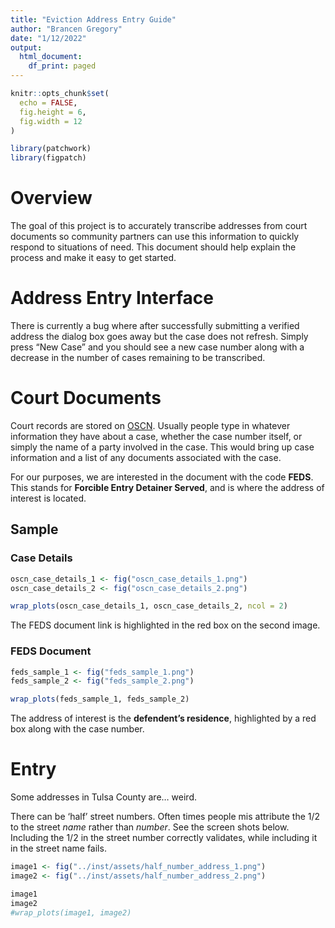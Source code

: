 ```yaml
---
title: "Eviction Address Entry Guide"
author: "Brancen Gregory"
date: "1/12/2022"
output:
  html_document:
    df_print: paged
---
```


```r
knitr::opts_chunk$set(
  echo = FALSE,
  fig.height = 6,
  fig.width = 12
)

library(patchwork)
library(figpatch)
```

# Overview

The goal of this project is to accurately transcribe addresses from court documents so community partners can use this information to quickly respond to situations of need. This document should help explain the process and make it easy to get started.

# Address Entry Interface

There is currently a bug where after successfully submitting a verified address the dialog box goes away but the case does not refresh.
Simply press "New Case" and you should see a new case number along with a decrease in the number of cases remaining to be transcribed.

# Court Documents

Court records are stored on [OSCN](https://www.oscn.net/dockets/Search.aspx). Usually people type in whatever information they have about a case, whether the case number itself, or simply the name of a party involved in the case. This would bring up case information and a list of any documents associated with the case.

For our purposes, we are interested in the document with the code **FEDS**. This stands for **Forcible Entry Detainer Served**, and is where the address of interest is located.

## Sample

### Case Details

```r
oscn_case_details_1 <- fig("oscn_case_details_1.png")
oscn_case_details_2 <- fig("oscn_case_details_2.png")

wrap_plots(oscn_case_details_1, oscn_case_details_2, ncol = 2)
```

The FEDS document link is highlighted in the red box on the second image.

### FEDS Document

```r
feds_sample_1 <- fig("feds_sample_1.png")
feds_sample_2 <- fig("feds_sample_2.png")

wrap_plots(feds_sample_1, feds_sample_2)
```

The address of interest is the **defendent's residence**, highlighted by a red box along with the case number.


# Entry

Some addresses in Tulsa County are... weird.

There can be 'half' street numbers. Often times people mis attribute the 1/2 to the street *name* rather than *number*. See the screen shots below. Including the 1/2 in the street number correctly validates, while including it in the street name fails.

```r
image1 <- fig("../inst/assets/half_number_address_1.png")
image2 <- fig("../inst/assets/half_number_address_2.png")

image1
image2
#wrap_plots(image1, image2)
```

